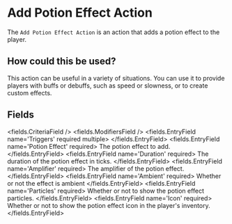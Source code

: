 
# Add Potion Effect Action 

The `Add Potion Effect Action` is an action that adds a potion effect to the player.

## How could this be used?

This action can be useful in a variety of situations. You can use it to provide players with buffs or debuffs, such as speed or slowness, or to create custom effects.


## Fields

<fields.CriteriaField />
<fields.ModifiersField />
<fields.EntryField name='Triggers' required multiple>
</fields.EntryField>
<fields.EntryField name='Potion Effect' required>
     The potion effect to add.
</fields.EntryField>
<fields.EntryField name='Duration' required>
     The duration of the potion effect in ticks.
</fields.EntryField>
<fields.EntryField name='Amplifier' required>
     The amplifier of the potion effect.
</fields.EntryField>
<fields.EntryField name='Ambient' required>
     Whether or not the effect is ambient
</fields.EntryField>
<fields.EntryField name='Particles' required>
     Whether or not to show the potion effect particles.
</fields.EntryField>
<fields.EntryField name='Icon' required>
     Whether or not to show the potion effect icon in the player's inventory.
</fields.EntryField>
